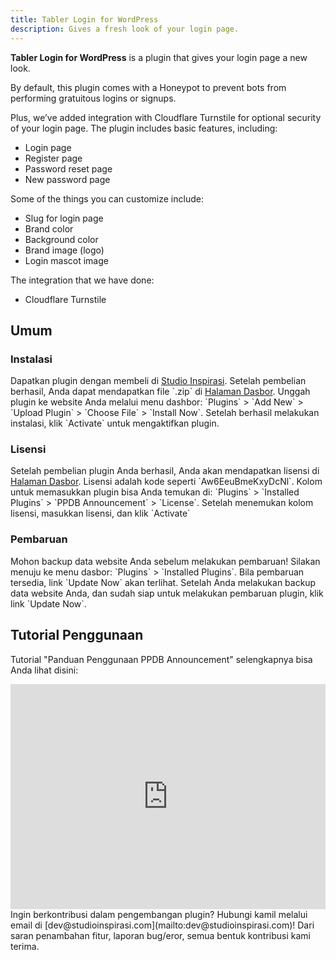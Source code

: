 ```yaml
---
title: Tabler Login for WordPress  
description: Gives a fresh look of your login page.
---
```


**Tabler Login for WordPress** is a plugin that gives your login page a new look.

By default, this plugin comes with a Honeypot to prevent bots from performing gratuitous logins or signups.

Plus, we’ve added integration with Cloudflare Turnstile for optional security of your login page. The plugin includes basic features, including:

- Login page
- Register page
- Password reset page
- New password page

Some of the things you can customize include:

- Slug for login page
- Brand color
- Background color
- Brand image (logo)
- Login mascot image

The integration that we have done:

- Cloudflare Turnstile

##  Umum

###  Instalasi

<Stepper>
  <StepperItem title="Step 1: Unduh">
    Dapatkan plugin dengan membeli di <a href="https://studioinspirasi.com/product/ppdb-announcement" target="_blank">Studio Inspirasi</a>. Setelah pembelian berhasil, Anda dapat mendapatkan file `.zip` di <a href="https://studioinspirasi.com/my-account/downloads/" target="_blank">Halaman Dasbor</a>.
  </StepperItem>
  <StepperItem title="Step 2: Unggah dan Instal">
    Unggah plugin ke website Anda melalui menu dashbor: `Plugins` > `Add New` > `Upload Plugin` > `Choose File` > `Install Now`.
  </StepperItem>
  <StepperItem title="Step 3: Aktifkan">
    Setelah berhasil melakukan instalasi, klik `Activate` untuk mengaktifkan plugin.
  </StepperItem>
</Stepper>

###  Lisensi

<Stepper>
  <StepperItem title="Step 1: Dapatkan Lisensi">
    Setelah pembelian plugin Anda berhasil, Anda akan mendapatkan lisensi di <a href="https://studioinspirasi.com/my-account/license-key/" target="_blank">Halaman Dasbor</a>. Lisensi adalah kode seperti `Aw6EeuBmeKxyDcNl`.
  </StepperItem>
  <StepperItem title="Step 2: Masukkan Lisensi">
    Kolom untuk memasukkan plugin bisa Anda temukan di: `Plugins` > `Installed Plugins` > `PPDB Announcement` > `License`. Setelah menemukan kolom lisensi, masukkan lisensi, dan klik `Activate`
  </StepperItem>
</Stepper>

###  Pembaruan

<Note title="📣 Perhatian"> 
 Mohon backup data website Anda sebelum melakukan pembaruan!
</Note>

<Stepper>
  <StepperItem title="Step 1: Cek Pembaruan">
    Silakan menuju ke menu dasbor: `Plugins` > `Installed Plugins`. Bila pembaruan tersedia, link `Update Now` akan terlihat.
  </StepperItem>
  <StepperItem title="Step 2: Perbarui Sekarang">
    Setelah Anda melakukan backup data website Anda, dan sudah siap untuk melakukan pembaruan plugin, klik link `Update Now`.
  </StepperItem>
</Stepper>

##  Tutorial Penggunaan

Tutorial "Panduan Penggunaan PPDB Announcement" selengkapnya bisa Anda lihat disini:

<iframe width="100%" height="360px" src="https://www.youtube.com/embed/NlIZSWz3FME?si=mMGtXPRmSf-ggFc4" title="YouTube video player" frameborder="0" allow="accelerometer; autoplay; clipboard-write; encrypted-media; gyroscope; picture-in-picture; web-share" referrerpolicy="strict-origin-when-cross-origin" allowfullscreen></iframe>

<Note title="📂 Kontibusi"> 
 Ingin berkontribusi dalam pengembangan plugin? Hubungi kamil melalui email di [dev@studioinspirasi.com](mailto:dev@studioinspirasi.com)! Dari saran penambahan fitur, laporan bug/eror, semua bentuk kontribusi kami terima.
</Note>